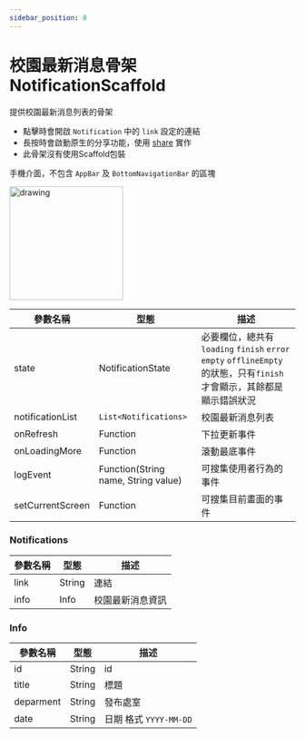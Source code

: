```yaml
---
sidebar_position: 8
---
```


# 校園最新消息骨架 NotificationScaffold

提供校園最新消息列表的骨架
  - 點擊時會開啟 `Notification` 中的 `link` 設定的連結
  - 長按時會啟動原生的分享功能，使用 [share](https://pub.dev/packages/share) 實作
  - 此骨架沒有使用Scaffold包裝

手機介面，不包含 `AppBar` 及 `BottomNavigationBar` 的區塊

<img src="images/scaffolds/notification/mobile.png" alt="drawing" width="200"/>

| 參數名稱                         | 型態                             | 描述                             |
| ------------------------------- | ------------------------------- | ------------------------------- |
| state | NotificationState | 必要欄位，總共有 `loading` `finish` `error` `empty` `offlineEmpty` 的狀態，只有`finish`才會顯示，其餘都是顯示錯誤狀況 |
| notificationList | `List<Notifications>` | 校園最新消息列表 |
| onRefresh | Function | 下拉更新事件 |
| onLoadingMore | Function | 滾動最底事件 |
| logEvent | Function(String name, String value) | 可搜集使用者行為的事件 |
| setCurrentScreen | Function | 可搜集目前畫面的事件 |

### Notifications

| 參數名稱                         | 型態                             | 描述                             |
| ------------------------------- | ------------------------------- | ------------------------------- |
| link | String | 連結 |
| info | Info | 校園最新消息資訊 |

### Info

| 參數名稱                         | 型態                             | 描述                             |
| ------------------------------- | ------------------------------- | ------------------------------- |
| id | String | id |
| title | String | 標題 |
| deparment | String | 發布處室 |
| date | String | 日期 格式 `YYYY-MM-DD` |
